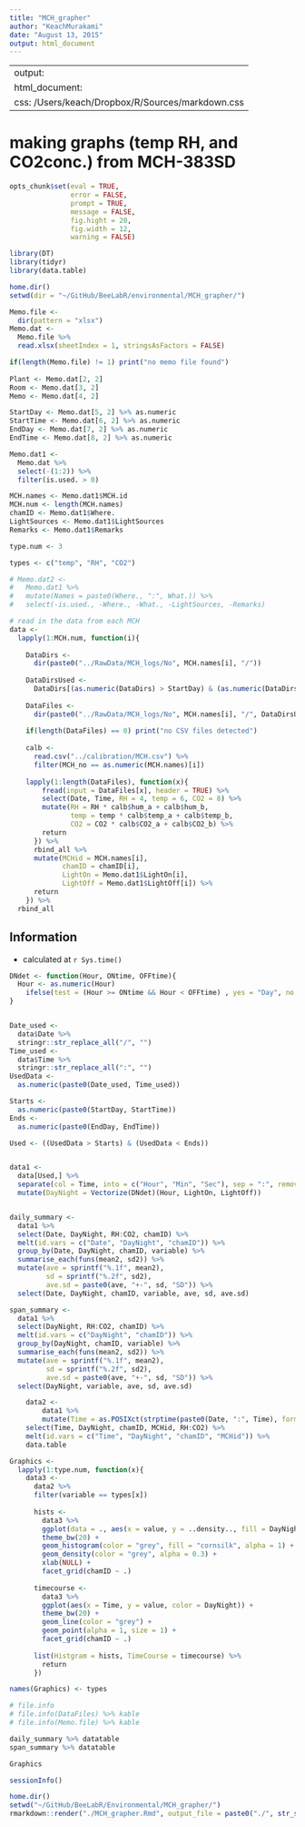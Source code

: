 ```yaml
---
title: "MCH_grapher"
author: "KeachMurakami"
date: "August 13, 2015"
output: html_document
---
```


---
output:
  html_document:
    css: /Users/keach/Dropbox/R/Sources/markdown.css
---

making graphs (temp RH, and CO2conc.) from MCH-383SD
========================================================
```r
opts_chunk$set(eval = TRUE,
               error = FALSE,
               prompt = TRUE,
               message = FALSE,
               fig.hight = 20,
               fig.width = 12,
               warning = FALSE)

library(DT)
library(tidyr)
library(data.table)
```

```r
home.dir()
setwd(dir = "~/GitHub/BeeLabR/environmental/MCH_grapher/")

Memo.file <-
  dir(pattern = "xlsx")
Memo.dat <- 
  Memo.file %>%
  read.xlsx(sheetIndex = 1, stringsAsFactors = FALSE)

if(length(Memo.file) != 1) print("no memo file found")
  
Plant <- Memo.dat[2, 2]
Room <- Memo.dat[3, 2]
Memo <- Memo.dat[4, 2]

StartDay <- Memo.dat[5, 2] %>% as.numeric
StartTime <- Memo.dat[6, 2] %>% as.numeric
EndDay <- Memo.dat[7, 2] %>% as.numeric
EndTime <- Memo.dat[8, 2] %>% as.numeric

Memo.dat1 <-
  Memo.dat %>%
  select(-(1:2)) %>%
  filter(is.used. > 0)

MCH.names <- Memo.dat1$MCH.id
MCH.num <- length(MCH.names)
chamID <- Memo.dat1$Where.
LightSources <- Memo.dat1$LightSources
Remarks <- Memo.dat1$Remarks

type.num <- 3

types <- c("temp", "RH", "CO2")

# Memo.dat2 <-
#   Memo.dat1 %>%
#   mutate(Names = paste0(Where., ":", What.)) %>%
#   select(-is.used., -Where., -What., -LightSources, -Remarks)

# read in the data from each MCH
data <-
  lapply(1:MCH.num, function(i){
      
    DataDirs <-
      dir(paste0("../RawData/MCH_logs/No", MCH.names[i], "/"))
    
    DataDirsUsed <-
      DataDirs[(as.numeric(DataDirs) > StartDay) & (as.numeric(DataDirs) <= EndDay)]
    
    DataFiles <-
      dir(paste0("../RawData/MCH_logs/No", MCH.names[i], "/", DataDirsUsed, "/"), full.names = TRUE)
    
    if(length(DataFiles) == 0) print("no CSV files detected")
    
    calb <-
      read.csv("../calibration/MCH.csv") %>%
      filter(MCH_no == as.numeric(MCH.names)[i])
    
    lapply(1:length(DataFiles), function(x){
        fread(input = DataFiles[x], header = TRUE) %>%
        select(Date, Time, RH = 4, temp = 6, CO2 = 8) %>%
        mutate(RH = RH * calb$hum_a + calb$hum_b,
               temp = temp * calb$temp_a + calb$temp_b,
               CO2 = CO2 * calb$CO2_a + calb$CO2_b) %>%
        return
      }) %>%
      rbind_all %>%
      mutate(MCHid = MCH.names[i],
             chamID = chamID[i],
             LightOn = Memo.dat1$LightOn[i],
             LightOff = Memo.dat1$LightOff[i]) %>%
      return
    }) %>%
  rbind_all
```

Information
-----------
* calculated at `r Sys.time()`  

```r
DNdet <- function(Hour, ONtime, OFFtime){
  Hour <- as.numeric(Hour)
    ifelse(test = (Hour >= ONtime && Hour < OFFtime) , yes = "Day", no = "Night")
}


Date_used <-
  data$Date %>%
  stringr::str_replace_all("/", "")
Time_used <-
  data$Time %>%
  stringr::str_replace_all(":", "")
UsedData <-
  as.numeric(paste0(Date_used, Time_used))

Starts <-
  as.numeric(paste0(StartDay, StartTime))
Ends <-
  as.numeric(paste0(EndDay, EndTime))

Used <- ((UsedData > Starts) & (UsedData < Ends))


data1 <-
  data[Used,] %>%
  separate(col = Time, into = c("Hour", "Min", "Sec"), sep = ":", remove = F) %>%
  mutate(DayNight = Vectorize(DNdet)(Hour, LightOn, LightOff))


daily_summary <-
  data1 %>%
  select(Date, DayNight, RH:CO2, chamID) %>%
  melt(id.vars = c("Date", "DayNight", "chamID")) %>%
  group_by(Date, DayNight, chamID, variable) %>%
  summarise_each(funs(mean2, sd2)) %>%
  mutate(ave = sprintf("%.1f", mean2),
         sd = sprintf("%.2f", sd2),
         ave.sd = paste0(ave, "+-", sd, "SD")) %>%
  select(Date, DayNight, chamID, variable, ave, sd, ave.sd)

span_summary <-
  data1 %>%
  select(DayNight, RH:CO2, chamID) %>%
  melt(id.vars = c("DayNight", "chamID")) %>%
  group_by(DayNight, chamID, variable) %>%
  summarise_each(funs(mean2, sd2)) %>%
  mutate(ave = sprintf("%.1f", mean2),
         sd = sprintf("%.2f", sd2),
         ave.sd = paste0(ave, "+-", sd, "SD")) %>%
  select(DayNight, variable, ave, sd, ave.sd)
```


```r
    data2 <-
        data1 %>%
        mutate(Time = as.POSIXct(strptime(paste0(Date, ":", Time), format = "%Y/%m/%d:%H:%M:%S"))) %>%
    select(Time, DayNight, chamID, MCHid, RH:CO2) %>%
    melt(id.vars = c("Time", "DayNight", "chamID", "MCHid")) %>%
    data.table

Graphics <-
  lapply(1:type.num, function(x){
    data3 <-
      data2 %>%
      filter(variable == types[x])
    
      hists <- 
        data3 %>%
        ggplot(data = ., aes(x = value, y = ..density.., fill = DayNight)) +
        theme_bw(20) +
        geom_histogram(color = "grey", fill = "cornsilk", alpha = 1) +
        geom_density(color = "grey", alpha = 0.3) +
        xlab(NULL) +
        facet_grid(chamID ~ .)
    
      timecourse <-
        data3 %>%
        ggplot(aes(x = Time, y = value, color = DayNight)) +
        theme_bw(20) +
        geom_line(color = "grey") +
        geom_point(alpha = 1, size = 1) +
        facet_grid(chamID ~ .)
      
      list(Histgram = hists, TimeCourse = timecourse) %>%
        return
      })

names(Graphics) <- types
```

```r
# file.info
# file.info(DataFiles) %>% kable
# file.info(Memo.file) %>% kable

daily_summary %>% datatable
span_summary %>% datatable

Graphics

sessionInfo()
```

```r
home.dir()
setwd("~/GitHub/BeeLabR/Environmental/MCH_grapher/")
rmarkdown::render("./MCH_grapher.Rmd", output_file = paste0("./", str_sub(Memo.file, end = -6), ".html"))
```
